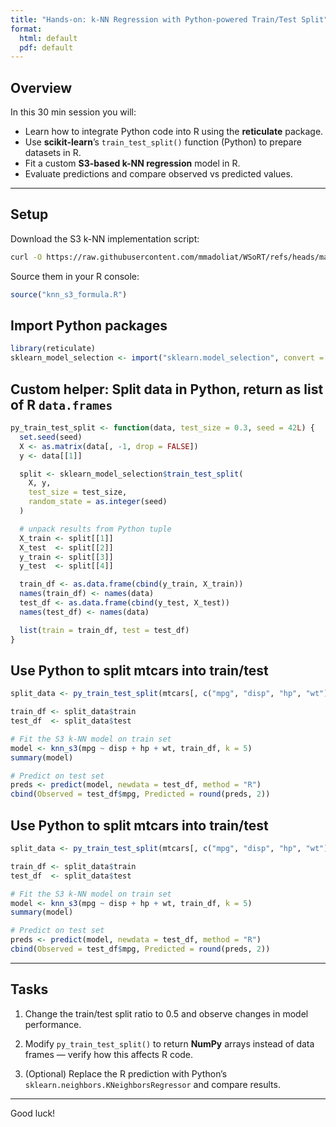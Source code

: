 ```yaml
---
title: "Hands-on: k-NN Regression with Python-powered Train/Test Split"
format: 
  html: default
  pdf: default
---
```

 
## Overview

In this 30 min session you will:

-   Learn how to integrate Python code into R using the **reticulate** package.
-   Use **scikit-learn**’s `train_test_split()` function (Python) to prepare datasets in R.
-   Fit a custom **S3-based k-NN regression** model in R.
-   Evaluate predictions and compare observed vs predicted values.

------------------------------------------------------------------------

## Setup

Download the S3 k-NN implementation script:

``` bash
curl -O https://raw.githubusercontent.com/mmadoliat/WSoRT/refs/heads/main/R/knn_s3_formula.R
```

Source them in your R console:

``` r
source("knn_s3_formula.R")
```

## Import Python packages

``` r
library(reticulate)
sklearn_model_selection <- import("sklearn.model_selection", convert = TRUE)
```

## Custom helper: Split data in Python, return as list of R `data.frames`

``` r
py_train_test_split <- function(data, test_size = 0.3, seed = 42L) {
  set.seed(seed)
  X <- as.matrix(data[, -1, drop = FALSE])
  y <- data[[1]]

  split <- sklearn_model_selection$train_test_split(
    X, y,
    test_size = test_size,
    random_state = as.integer(seed)
  )

  # unpack results from Python tuple
  X_train <- split[[1]]
  X_test  <- split[[2]]
  y_train <- split[[3]]
  y_test  <- split[[4]]

  train_df <- as.data.frame(cbind(y_train, X_train))
  names(train_df) <- names(data)
  test_df <- as.data.frame(cbind(y_test, X_test))
  names(test_df) <- names(data)

  list(train = train_df, test = test_df)
}
```

## Use Python to split mtcars into train/test

``` r
split_data <- py_train_test_split(mtcars[, c("mpg", "disp", "hp", "wt")], test_size = 0.3)

train_df <- split_data$train
test_df  <- split_data$test

# Fit the S3 k-NN model on train set
model <- knn_s3(mpg ~ disp + hp + wt, train_df, k = 5)
summary(model)

# Predict on test set
preds <- predict(model, newdata = test_df, method = "R")
cbind(Observed = test_df$mpg, Predicted = round(preds, 2))
```

## Use Python to split mtcars into train/test

``` r
split_data <- py_train_test_split(mtcars[, c("mpg", "disp", "hp", "wt")], test_size = 0.3)

train_df <- split_data$train
test_df  <- split_data$test

# Fit the S3 k-NN model on train set
model <- knn_s3(mpg ~ disp + hp + wt, train_df, k = 5)
summary(model)

# Predict on test set
preds <- predict(model, newdata = test_df, method = "R")
cbind(Observed = test_df$mpg, Predicted = round(preds, 2))
```

------------------------------------------------------------------------

## Tasks

1.  Change the train/test split ratio to 0.5 and observe changes in model performance.

2.  Modify `py_train_test_split()` to return **NumPy** arrays instead of data frames — verify how this affects R code.

3.  (Optional) Replace the R prediction with Python’s `sklearn.neighbors.KNeighborsRegressor` and compare results.

------------------------------------------------------------------------

Good luck!
